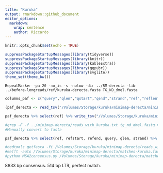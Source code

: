 ```yaml
---
title: "Kuruka"
output: rmarkdown::github_document
editor_options: 
  markdown: 
    wrap: sentence
    author: Riccardo
---
```


```r
knitr::opts_chunk$set(echo = TRUE)
```

```r
suppressPackageStartupMessages(library(tidyverse))
suppressPackageStartupMessages(library(knitr))
suppressPackageStartupMessages(library(kableExtra))
suppressPackageStartupMessages(library(ggpubr))
suppressPackageStartupMessages(library(svglite))
theme_set(theme_bw())
```

```{}
RepeatMasker -pa 20 -no_is -s -nolow -dir ../RM-derecta -lib ../before-longreads/ref/kuruka-derecta.fasta TG_ND_dmel.fasta
```

```r
columns_paf <- c("query","qlen","qstart","qend","strand","ref","reflen","refstart","refend","matching_bases","matching_including_gaps","quality")

(paf_derecta <- read_tsv("/Volumes/Storage/kuruka/minimap-derecta/minimap-output.paf", col_names = columns_paf) %>% filter(strand %in% c("+", "-")) %>% type_convert())

paf_derecta %>% select(ref) %>% write_tsv("/Volumes/Storage/kuruka/minimap-derecta/reads_with_kuruka.txt", col_names = FALSE)

#grep -F -f ../minimap-derecta/reads_with_kuruka.txt tg_nd_dmel.fastq > ../minimap-derecta/reads_with_kuruka.fastq
#Manually convert to fasta

paf_derecta %>% select(ref, refstart, refend, query, qlen, strand) %>% write_tsv("/Volumes/Storage/kuruka/minimap-derecta/reads_with_kuruka.bed", col_names = FALSE)

#bedtools getfasta -fi /Volumes/Storage/kuruka/minimap-derecta/reads_with_kuruka.fasta -fo /Volumes/Storage/kuruka/minimap-derecta/matches-kuruka.fasta -s -bed /Volumes/Storage/kuruka/minimap-derecta/reads_with_kuruka.bed
#mafft -auto /Volumes/Storage/kuruka/minimap-derecta/matches-kuruka.fasta > /Volumes/Storage/kuruka/minimap-derecta/matches-kuruka.MSA
#python MSA2consensus.py /Volumes/Storage/kuruka/minimap-derecta/matches-kuruka.MSA /Volumes/Storage/kuruka/minimap-derecta/matches-kuruka.consensus.fasta
```

8833 bp consensus.
514 bp LTR, perfect match.
